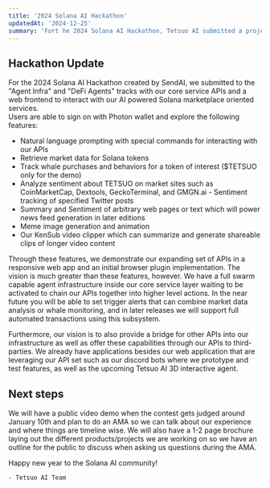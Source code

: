 ```yaml
---
title: '2024 Solana AI Hackathon'
updatedAt: '2024-12-25'
summary: 'Fort he 2024 Solana AI Hackathon, Tetsuo AI submitted a project that acts as an agent interface and a marketplace for AI powered tools and APIs'
---
```


## Hackathon Update

For the 2024 Solana AI Hackathon created by SendAI, we submitted to the "Agent Infra" and "DeFi Agents" tracks with our core service APIs and a web frontend to interact with our AI powered Solana marketplace oriented services.  
Users are able to sign on with Photon wallet and explore the following features:
- Natural language prompting with special commands for interacting with our APIs
- Retrieve market data for Solana tokens
- Track whale purchases and behaviors for a token of interest ($TETSUO only for the demo)
- Analyze sentiment about TETSUO on market sites such as CoinMarketCap, Dextools, GeckoTerminal, and GMGN.ai
​- Sentiment tracking of specified Twitter posts
- Summary and Sentiment of arbitrary web pages or text which will power news feed generation in later editions
- Meme image generation and animation
- Our KenSub video clipper which can summarize and generate shareable clips of longer video content

Through these features, we demonstrate our expanding set of APIs in a responsive web app and an initial browser plugin implementation.
The vision is much greater than these features, however. We have a full swarm capable agent infrastructure inside our core service layer waiting to be activated to chain our APIs together into higher level actions. 
In the near future you will be able to set trigger alerts that can combine market data analysis or whale monitoring, and in later releases we will support full automated transactions using this subsystem.  

Furthermore, our vision is to also provide a bridge for other APIs into our infrastructure as well as offer these capabilities through our APIs to third-parties. 
We already have applications besides our web application that are leveraging our API set such as our discord bots where we prototype and test features, as well as the upcoming Tetsuo AI 3D interactive agent.


## Next steps

We will have a public video demo when the contest gets judged around January 10th and plan to do an AMA so we can talk about our experience and where things are timeline wise. 
We will also have a 1-2 page brochure laying out the different products/projects we are working on so we have an outline for the public to discuss when asking us questions during the AMA. 

Happy new year to the Solana AI community! 

`- Tetsuo AI Team`
